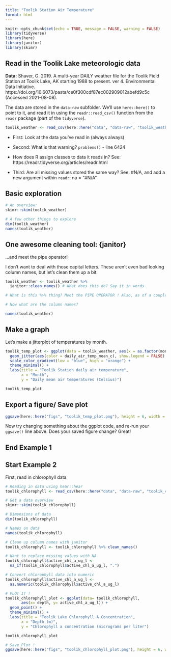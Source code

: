 ```yaml
---
title: "Toolik Station Air Temperature"
format: html
---
```


```r
knitr::opts_chunk$set(echo = TRUE, message = FALSE, warning = FALSE)
library(tidyverse)
library(here)
library(janitor)
library(skimr)
```

## Read in the Toolik Lake meteorologic data

**Data:** Shaver, G. 2019. A multi-year DAILY weather file for the Toolik Field Station at Toolik Lake, AK starting 1988 to present. ver 4. Environmental Data Initiative. https://doi.org/10.6073/pasta/ce0f300cdf87ec002909012abefd9c5c (Accessed 2021-08-08).

The data are stored in the `data-raw` subfolder. We'll use `here::here()` to point to it, and read it in using the `readr::read_csv()` function from the `readr` package (part of the `tidyverse`).

```r
toolik_weather <- read_csv(here::here("data", "data-raw", "toolik_weather.csv"),)
```

-   First: Look at the data you've read in (always always)

-   Second: What is that warning? `problems()` - line 6424

-   How does R assign classes to data it reads in? See: https://readr.tidyverse.org/articles/readr.html

-   Third: Are all missing values stored the same way? See: #N/A, and add a new argument within `readr`: na = "#N/A"

## Basic exploration

```r
# An overview:
skimr::skim(toolik_weather)

# A few other things to explore
dim(toolik_weather)
names(toolik_weather)
```

## One awesome cleaning tool: {janitor}

...and meet the pipe operator!

I don't want to deal with those capital letters. These aren't even bad looking column names, but let's clean them up a bit.

```r
toolik_weather <- toolik_weather %>% 
  janitor::clean_names() # What does this do? Say it in words.

# What is this %>% thing? Meet the PIPE OPERATOR ! Also, as of a couple months ago, |> is a native pipe operator (versus %>%, which comes along with the tidyverse)

# Now what are the column names?
```

```r
names(toolik_weather)
```

## Make a graph

Let's make a jitterplot of temperatures by month.

```r
toolik_temp_plot <- ggplot(data = toolik_weather, aes(x = as.factor(month), y = daily_air_temp_mean_c)) +
  geom_jitter(aes(color = daily_air_temp_mean_c), show.legend = FALSE) +
  scale_color_gradient(low = "blue", high = "orange") +
  theme_minimal() +
  labs(title = "Toolik Station daily air temperature",
       x = "Month",
       y = "Daily mean air temperatures (Celsius)")

toolik_temp_plot
```

## Export a figure/ Save plot

```r
ggsave(here::here("figs", "toolik_temp_plot.png"), height = 6, width = 7)
```

Now try changing something about the ggplot code, and re-run your `ggsave()` line above. Does your saved figure change? Great!

## End Example 1

## Start Example 2

First, read in chlorophyll data
```r
# Reading in data using hear::hear
toolik_chlorophyll <- read_csv(here::here("data", "data-raw", "toolik_chlorophyll.csv"))

# Get a data overview
skimr::skim(toolik_chlorophyll)

# Dimensions of data
dim(toolik_chlorophyll)

# Names on data
names(toolik_chlorophyll)

# Clean up column names with janitor
toolik_chlorophyll <- toolik_chlorophyll %>% clean_names()

# Want to replace missing values with NA
toolik_chlorophyll$active_chl_a_ug_l <-
  na_if(toolik_chlorophyll$active_chl_a_ug_l, ".")

# Convert chlorophyll data into numeric
toolik_chlorophyll$active_chl_a_ug_l <- 
  as.numeric(toolik_chlorophyll$active_chl_a_ug_l)

# PLOT IT !
toolik_chlorophyll_plot <- ggplot(data= toolik_chlorophyll,
       aes(x= depth, y= active_chl_a_ug_l)) +
  geom_point() +
  theme_minimal() +
  labs(title = "Toolik Lake Chlorophyll A Concentration",
       x = "Depth (m)",
       y = "Chlorophyll a concentration (micrograms per liter")

toolik_chlorophyll_plot

# Save Plot !
ggsave(here::here("figs", "toolik_chlorophyll_plot.png"), height = 6, width = 7)
```

